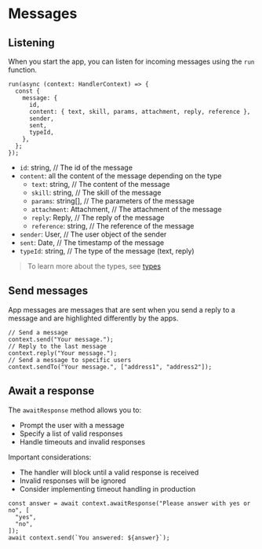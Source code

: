 # Messages

## Listening

When you start the app, you can listen for incoming messages using the `run` function.

```tsx [src/index.ts]
run(async (context: HandlerContext) => {
  const {
    message: {
      id,
      content: { text, skill, params, attachment, reply, reference },
      sender,
      sent,
      typeId,
    },
  };
});
```

- `id`: string, // The id of the message
- `content`: all the content of the message depending on the type
  - `text`: string, // The content of the message
  - `skill`: string, // The skill of the message
  - `params`: string[], // The parameters of the message
  - `attachment`: Attachment, // The attachment of the message
  - `reply`: Reply, // The reply of the message
  - `reference`: string, // The reference of the message
- `sender`: User, // The user object of the sender
- `sent`: Date, // The timestamp of the message
- `typeId`: string, // The type of the message (text, reply)

> To learn more about the types, see [types](/concepts/types)

## Send messages

App messages are messages that are sent when you send a reply to a message and are highlighted differently by the apps.

```tsx
// Send a message
context.send("Your message.");
// Reply to the last message
context.reply("Your message.");
// Send a message to specific users
context.sendTo("Your message.", ["address1", "address2"]);
```

## Await a response

The `awaitResponse` method allows you to:

- Prompt the user with a message
- Specify a list of valid responses
- Handle timeouts and invalid responses

Important considerations:

- The handler will block until a valid response is received
- Invalid responses will be ignored
- Consider implementing timeout handling in production

```tsx
const answer = await context.awaitResponse("Please answer with yes or no", [
  "yes",
  "no",
]);
await context.send(`You answered: ${answer}`);
```
